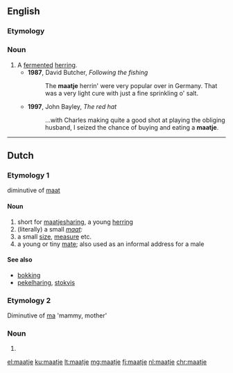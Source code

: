 ==English==

===Etymology===
{{etyl|nl|en}} {{term|maatje|lang=nl}}

===Noun===
{{en-noun}}

# A [[ferment]]ed [[herring]].
#* '''1987''', David Butcher, ''Following the fishing''
#*: The '''maatje''' herrin' were very popular over in Germany. That was a very light cure with just a fine sprinkling o' salt.
#* '''1997''', John Bayley, ''The red hat''
#*: ...with Charles making quite a good shot at playing the obliging husband, I seized the chance of buying and eating a '''maatje'''.

----

==Dutch==

===Etymology 1===
diminutive of [[maat]]

====Noun====
{{nl-noun-dim}}

# short for [[maatjesharing]], a young [[herring]]
# (literally) a small ''[[maat]]:''
# a small [[size]], [[measure]] etc.
# a young or tiny [[mate]]; also used as an informal address for a male

====See also====
* [[bokking]]
* [[pekelharing]], [[stokvis]]

===Etymology 2===
Diminutive of [[ma]] 'mammy, mother'

===Noun===
{{nl-noun-dim}}

# {{nl-noun form of|dim|ma}}

[[el:maatje]]
[[ku:maatje]]
[[lt:maatje]]
[[mg:maatje]]
[[fj:maatje]]
[[nl:maatje]]
[[chr:maatje]]